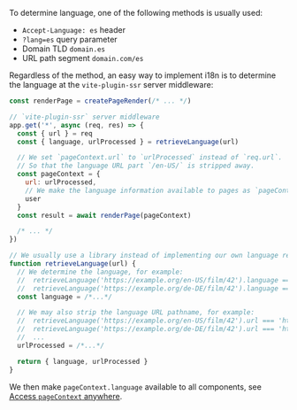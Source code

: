 To determine language, one of the following methods is usually used:

- `Accept-Language: es` header
- `?lang=es` query parameter
- Domain TLD `domain.es`
- URL path segment `domain.com/es`

Regardless of the method, an easy way to implement i18n is to determine the language at the `vite-plugin-ssr` server middleware:

```js
const renderPage = createPageRender(/* ... */)

// `vite-plugin-ssr` server middleware
app.get('*', async (req, res) => {
  const { url } = req
  const { language, urlProcessed } = retrieveLanguage(url)

  // We set `pageContext.url` to `urlProcessed` instead of `req.url`.
  // So that the language URL part `/en-US/` is stripped away.
  const pageContext = {
    url: urlProcessed,
    // We make the language information available to pages as `pageContext.language`
    user
  }
  const result = await renderPage(pageContext)

  /* ... */
})

// We usually use a library instead of implementing our own language retrieval mechanism
function retrieveLanguage(url) {
  // We determine the language, for example:
  //  retrieveLanguage('https://example.org/en-US/film/42').language === 'en-US'
  //  retrieveLanguage('https://example.org/de-DE/film/42').language === 'de-DE'
  const language = /*...*/

  // We may also strip the language URL pathname, for example:
  //  retrieveLanguage('https://example.org/en-US/film/42').url === 'https://example.org/film/42'
  //  retrieveLanguage('https://example.org/de-DE/film/42').url === 'https://example.org/film/42'
  //  ...
  urlProcessed = /*...*/

  return { language, urlProcessed }
}
```

We then make `pageContext.language` available to all components, see [Access `pageContext` anywhere](/pageContext-anywhere).
